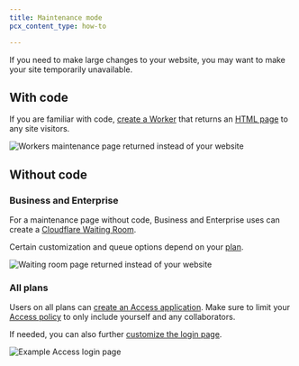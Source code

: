 ```yaml
---
title: Maintenance mode
pcx_content_type: how-to

---
```


If you need to make large changes to your website, you may want to make your site temporarily unavailable.

## With code

If you are familiar with code, [create a Worker](/workers/get-started/guide/) that returns an [HTML page](/workers/examples/return-html/) to any site visitors.

![Workers maintenance page returned instead of your website](~/assets/images/fundamentals/workers-page.png)

## Without code

### Business and Enterprise

For a maintenance page without code, Business and Enterprise uses can create a [Cloudflare Waiting Room](/waiting-room/how-to/create-waiting-room/).

Certain customization and queue options depend on your [plan](/waiting-room/plans/).

![Waiting room page returned instead of your website](~/assets/images/fundamentals/waiting-room-page.png)

### All plans

Users on all plans can [create an Access application](/cloudflare-one/applications/configure-apps/self-hosted-public-app/). Make sure to limit your [Access policy](/cloudflare-one/policies/access/policy-management/#create-a-policy) to only include yourself and any collaborators.

If needed, you can also further [customize the login page](/cloudflare-one/applications/login-page).

![Example Access login page](~/assets/images/fundamentals/access-page.png)
